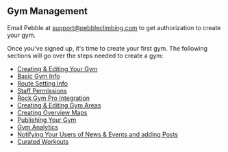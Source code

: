 ## Gym Management

Email Pebble at [support@pebbleclimbing.com](mailto:support@pebbleclimbing.com) to get authorization to create your gym.

Once you've signed up, it's time to create your first gym. The following sections will go over the steps needed to create a gym:

- [Creating & Editing Your Gym](/gym-management/create-gym)
- [Basic Gym Info](/gym-management/basic-gym-info)
- [Route Setting Info](/gym-management/route-setting-info)
- [Staff Permissions](/gym-management/staff-permissions)
- [Rock Gym Pro Integration](/gym-management/rgp-integration)
- [Creating & Editing Gym Areas](/gym-management/create-gym-area)
- [Creating Overview Maps](/gym-management/create-overview-maps)
- [Publishing Your Gym](/gym-management/publish-gym)
- [Gym Analytics](/gym-management/gym-analytics)
- [Notifying Your Users of News & Events and adding Posts](/gym-management/notify-users)
- [Curated Workouts](/gym-management/curated-workouts)
<!-- - [Pebble API](/gym-management/pebble-api) -->
